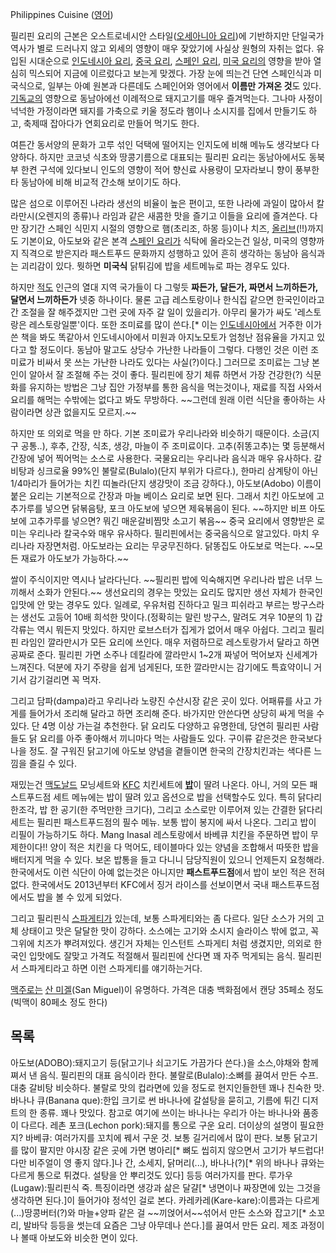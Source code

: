 Philippines Cuisine ([[영어]])

필리핀 요리의 근본은 오스트로네시안 스타일([[오세아니아 요리]])에 기반하지만 단일국가 역사가 별로 드러나지 않고 외세의 영향이 매우 잦았기에 사실상 원형의 자취는 없다. 유입된 시대순으로 [[인도네시아 요리]], [[중국 요리]], [[스페인 요리]], [[미국 요리]]의 영향을 받아 열심히 믹스되어 지금에 이르렀다고 보는게 맞겠다. 가장 눈에 띄는건 단연 스페인식과 미국식으로, 일부는 아예 원본과 다른데도 스페인어와 영어에서 '''이름만 가져온 것'''도 있다. [[기독교]]의 영향으로 동남아에선 이례적으로 돼지고기를 매우 즐겨먹는다. 그나마 사정이 넉넉한 가정이라면 돼지를 가축으로 키울 정도라 햄이나 소시지를 집에서 만들기도 하고, 축제때 잡아다가 연회요리로 만들어 먹기도 한다.

여튼간 동서양의 문화가 고루 섞인 덕택에 떨어지는 인지도에 비해 메뉴도 생각보다 다양하다. 하지만 코코넛 식초와 땅콩기름으로 대표되는 필리핀 요리는 동남아에서도 동북부 한켠 구석에 있다보니 인도의 영향이 적어 향신료 사용량이 모자라보니 향이 풍부한 타 동남아에 비해 비교적 간소해 보이기도 하다.

많은 섬으로 이루어진 나라라 생선의 비율이 높은 편이고, 또한 나라에 과일이 많아서 칼라만시(오렌지의 종류)나 라임과 같은 새콤한 맛을 즐기고 이들을 요리에 즐겨쓴다. 다만 장기간 스페인 식민지 시절의 영향으로 햄(초리조, 하몽 등)이나 치즈, [[올리브]](!!)까지도 기본이요, 아도보와 같은 본격 [[스페인 요리]]가 식탁에 올라오는건 일상, 미국의 영향까지 직격으로 받은지라 패스트푸드 문화까지 성행하고 있어 흔히 생각하는 동남아 음식과는 괴리감이 있다. 뭣하면 '''미국식''' 닭튀김에 밥을 세트메뉴로 파는 경우도 있다.

하지만 [[적도]] 인근의 열대 지역 국가들이 다 그렇듯 '''짜든가, 달든가, 짜면서 느끼하든가, 달면서 느끼하든가''' 넷중 하나이다. 물론 고급 레스토랑이나 한식집 같으면 한국인이라고 간 조절을 잘 해주겠지만 그런 곳에 자주 갈 일이 있을리가. 아무리 물가가 싸도 '레스토랑은 레스토랑일뿐'이다. 또한 조미료를 많이 쓴다.[* 이는 [[인도네시아]]에서 거주한 이가 쓴 책을 봐도 똑같아서 인도네시아에서 미원과 아지노모토가 엄청난 점유율을 가지고 있다고 할 정도이다. 동남아 말고도 상당수 가난한 나라들이 그렇다. 다행인 것은 이런 조미료가 비싸서 못 쓰는 가난한 나라도 있다는 사실(?)이다.] 그러므로 조미료는 그냥 본인이 알아서 잘 조절해 주는 것이 좋다. 필리핀에 장기 체류 하면서 가장 건강한(?) 식문화를 유지하는 방법은 그냥 집안 가정부를 통한 음식을 먹는것이나, 재료를 직접 사와서 요리를 해먹는 수밖에는 없다고 봐도 무방하다. ~~그런데 원래 이런 식단을 좋아하는 사람이라면 상관 없을지도 모르지.~~ 

하지만 또 의외로 먹을 만 하다. 기본 조미료가 우리나라와 비슷하기 때문이다. 소금(지구 공통..), 후추, 간장, 식초, 생강, 마늘이 주 조미료이다. 고추(쥐똥고추)는 몇 등분해서 간장에 넣어 찍어먹는 소스로 사용한다. 국물요리는 우리나라 음식과 매우 유사하다. 갈비탕과 싱크로율 99%인 불랄로(Bulalo)(단지 부위가 다르다.), 한마리 삼계탕이 아닌 1/4마리가 들어가는 치킨 띠놀라(단지 생강맛이 조금 강하다.), 아도보(Adobo) 이름이 붙은 요리는 기본적으로 간장과 마늘 베이스 요리로 보면 된다. 그래서 치킨 아도보에 고추가루를 넣으면 닭볶음탕, 포크 아도보에 넣으면 제육볶음이 된다. ~~하지만 비프 아도보에 고추가루를 넣으면? 뭐긴 매운갈비찜맛 소고기 볶음~~ 중국 요리에서 영향받은 로미는 우리나라 칼국수와 매우 유사하다. 필리핀에서는 중국음식으로 알고있다. 마치 우리나라 자장면처럼. 아도보라는 요리는 무궁무진하다. 닭똥집도 아도보로 먹는다. ~~모든 재료가 아도보가 가능하다.~~

쌀이 주식이지만 역시나 날라다닌다. ~~필리핀 밥에 익숙해지면 우리나라 밥은 너무 느끼해서 소화가 안된다.~~ 생선요리의 경우는 맛있는 요리도 많지만 생선 자체가 한국인 입맛에 안 맞는 경우도 있다. 일례로, 우유처럼 진하다고 밀크 피쉬라고 부르는 방구스라는 생선도 고등어 10배 희석한 맛이다.(정확히는 말린 방구스, 말려도 겨우 10분의 1) 갑각류는 역시 뭐든지 맛있다. 하지만 로브스터가 집게가 없어서 매우 아쉽다. 그리고 필리핀 라임인 깔라만시가 모든 요리에 쓰인다. 매우 저렴하므로 레스토랑가서 달라고 하면 공짜로 준다. 필리핀 가면 소주나 데킬라에 깔라만시 1~2개 짜넣어 먹어보자 신세계가 느껴진다. 덕분에 자기 주량을 쉽게 넘게된다, 또한 깔라만시는 감기에도 특효약이니 거기서 감기걸리면 꼭 먹자.

그리고 담파(dampa)라고 우리나라 노량진 수산시장 같은 곳이 있다. 어패류를 사고 가게를 들어가서 조리해 달라고 하면 조리해 준다. 바가지만 안쓴다면 상당히 싸게 먹을 수 있다. 단 4명 이상 가는걸 추천한다. 닭 요리도 다양하고 유명한데, 당연히 필리핀 사람들도 닭 요리를 아주 좋아해서 끼니마다 먹는 사람들도 있다. 구이류 같은것은 한국보다 나을 정도. 잘 구워진 닭고기에 아도보 양념을 곁들이면 한국의 간장치킨과는 색다른 느낌을 즐길 수 있다.

재밌는건 [[맥도날드]] 모닝세트와 [[KFC]] 치킨세트에 '''[[밥]]'''이 딸려 나온다. 아니, 거의 모든 패스트푸드점 세트 메뉴에는 밥이 딸려 있고 옵션으로 밥을 선택할수도 있다. 특히 닭다리 한조각, 밥 한 공기(한 주먹만한 크기다), 그리고 소스로만 이루어져 있는 간결한 닭다리 세트는 필리핀 패스트푸드점의 필수 메뉴. 보통 밥이 봉지에 싸서 나온다. 그리고 밥이 리필이 가능하기도 하다. Mang Inasal 레스토랑에서 바베큐 치킨을 주문하면 밥이 무제한이다!! 양이 적은 치킨을 다 먹어도, 테이블마다 있는 양념을 조합해서 따뜻한 밥을 배터지게 먹을 수 있다. 보온 밥통을 들고 다니니 담당직원이 있으니 언제든지 요청해라. 한국에서도 이런 식단이 아예 없는것은 아니지만 '''패스트푸드점'''에서 밥이 보인 적은 전혀 없다. 한국에서도 2013년부터 KFC에서 징거 라이스를 선보이면서 국내 패스트푸드점에서도 밥을 볼 수 있게 되었다. 

그리고 필리핀식 [[스파게티]]가 있는데, 보통 스파게티와는 좀 다르다. 일단 소스가 거의 고체 상태이고 맛은 달달한 맛이 강하다. 소스에는 고기와 소시지 슬라이스 밖에 없고, 꼭 그위에 치즈가 뿌려져있다. 생긴거 자체는 인스턴트 스파게티 처럼 생겼지만, 의외로 한국인 입맛에도 잘맞고 가격도 적절해서 필리핀에 산다면 꽤 자주 먹게되는 음식. 필리핀서 스파게티라고 하면 이런 스파게티를 얘기하는거다.

[[맥주]]로는 [[산 미겔]](San Miguel)이 유명하다. 가격은 대충 백화점에서 캔당 35페소 정도(빅맥이 80페소 정도 한다)

== 목록 ==
아도보(ADOBO):돼지고기 등(닭고기나 쇠고기도 가끔가다 쓴다.)을 소스,야채와 함께 쪄서 낸 음식. 필리핀의 대표 음식이라 한다.
불랄로(Bulalo):소뼈를 끓여서 만든 수프. 대충 갈비탕 비슷하다. 불랄로 맛의 컵라면에 있을 정도로 현지인들한텐 꽤나 친숙한 맛.
바나나 큐(Banana que):한입 크기로 썬 바나나에 갈설탕을 묻히고, 기름에 튀긴 디저트의 한 종류. 꽤나 맛있다. 참고로 여기에 쓰이는 바나나는 우리가 아는 바나나와 품종이 다르다.
레촌 포크(Lechon pork):돼지를 통으로 구운 요리. 더이상의 설명이 필요한지?
바베큐: 여러가지를 꼬치에 꿰서 구운 것. 보통 길거리에서 많이 판다. 보통 닭고기를 많이 팔지만 야시장 같은 곳에 가면 병아리[* 뼈도 씹히지 않으면서 고기가 부드럽다! 다만 비주얼이 영 좋지 않다.]나 간, 소세지, 닭머리(...), 바나나(?)[* 위의 바나나 큐와는 다르게 통으로 튀겼다. 설탕을 안 뿌리것도 있다] 등등 여러가지를 판다.
루가우(Lugaw):필리핀식 죽. 특징이라면 생강과 삶은 달걀[* 냉면이나 짜장면에 있는 그것을 생각하면 된다.]이 들어가야 정석인 걸로 본다.
카레카레(Kare-kare):이름과는 다르게(...)땅콩버터(?)와 마늘+양파 같은 걸 ~~끼얹어서~~섞어서 만든 소스와 잡고기[* 소꼬리, 발바닥 등등을 썻는데 요즘은 그냥 아무데나 쓴다.]를 끓여서 만든 요리. 제조 과정이나 볼때 아보도와 비슷한 면이 있다.
